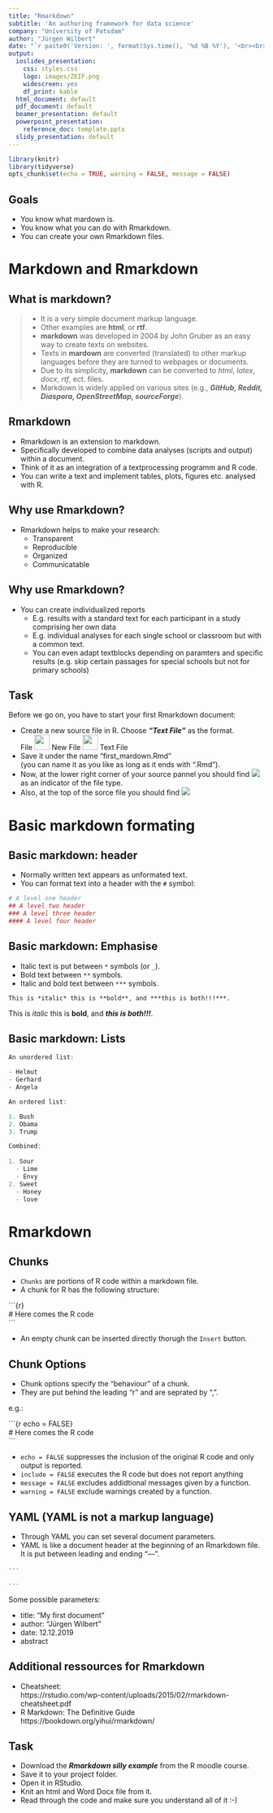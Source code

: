 ```yaml
---
title: "Rmarkdown"
subtitle: 'An authoring framework for data science'
company: "University of Potsdam"
author: "Jürgen Wilbert"
date: "`r paste0('Version: ', format(Sys.time(), '%d %B %Y'), '<br><br>- arrow keys: move through slides <br>- f: toggle full-screen')`"
output:
  ioslides_presentation: 
    css: styles.css
    logo: images/ZEIF.png
    widescreen: yes
    df_print: kable
  html_document: default
  pdf_document: default
  beamer_presentation: default
  powerpoint_presentation:
    reference_doc: template.pptx
  slidy_presentation: default
---
```


```r
library(knitr)
library(tidyverse)
opts_chunk$set(echo = TRUE, warning = FALSE, message = FALSE)
```

## Goals {.emphasized data-background=images/DEFOCUSED.png data-background-size=cover .flexbox .vcenter}

- You know what mardown is.
- You know what you can do with Rmarkdown.
- You can create your own Rmarkdown files.

# Markdown and Rmarkdown

## What is **markdown**? {.build}

>- It is a very simple document markup language.
>- Other examples are **html**, or **rtf**.
>- **markdown** was developed in 2004 by John Gruber as an easy way to create texts on websites.
>- Texts in **mardown** are converted (translated) to other markup languages before they are turned to webpages or documents.
>- Due to its simplicity, **markdown** can be converted to *html*, *latex*, *docx*, *rtf*, ect. files.
>- Markdown is widely applied on various sites (e.g., ***GitHub, Reddit, Diaspora, OpenStreetMap, sourceForge***).

## Rmarkdown {.build}

- Rmarkdown is an extension to markdown.
- Specifically developed to combine data analyses (scripts and output) within a document.
- Think of it as an integration of a textprocessing programm and R code.
- You can write a text and implement tables, plots, figures etc. analysed with R.

## Why use Rmarkdown?

- Rmarkdown helps to make your research:
    - Transparent
    - Reproducible
    - Organized
    - Communicatable
    
## Why use Rmarkdown?

- You can create individualized reports
    - E.g. results with a standard text for each participant in a study comprising her own data
    - E.g. individual analyses for each single school or classroom but with a common text.
    - You can even adapt textblocks depending on paramters and specific results (e.g. skip certain passages for special schools but not for primary schools)

## Task {.build}

Before we go on, you have to start your first Rmarkdown document:

- Create a new source file in R. Choose ***"Text File"*** as the format.  
File <img src="images/right_arrow.jpg" width="30" /> New File <img src="images/right_arrow.jpg" width="30" /> Text File
- Save it under the name "first_mardown.Rmd"  
(you can name it as you like as long as it ends with ".Rmd").
- Now, at the lower right corner of your source pannel you should find <img src="images/Rmarkdown_dropdown.png" hight="30" /> as an indicator of the file type.
- Also, at the top of the sorce file you should find <img src="images/knit_symbol.png" hight="30" />


# Basic markdown formating

## Basic markdown: header

- Normally written text appears as unformated text.
- You can format text into a header with the `#` symbol:

```r
# A level one header
## A level two header
### A level three header
#### A level four header
```

## Basic markdown: Emphasise

- Italic text is put between `*` symbols (or `_`).
- Bold text between `**` symbols.
- Italic and bold text between `***` symbols.

`This is *italic* this is **bold**, and ***this is both!!!***.`

This is *italic* this is **bold**, and ***this is both!!!***.

## Basic markdown: Lists {.smaller}

```r
An unordered list:

- Helmut
- Gerhard
- Angela

An ordered list:

1. Bush
2. Obama
3. Trump

Combined:
  
1. Sour
  - Lime
  - Envy
2. Sweet
  - Honey
  - love
```

# Rmarkdown

## Chunks

- `Chunks` are portions of R code within a markdown file.
- A chunk for R has the following structure:

\```{r}  
\# Here comes the R code  
\```  

- An empty chunk can be inserted directly thorugh the `Insert` button.

## Chunk Options

- Chunk options specify the "behaviour" of a chunk.
- They are put behind the leading "r" and are seprated by ",".

e.g.:  

\```{r echo = FALSE}  
\# Here comes the R code  
\```

- `echo = FALSE` suppresses the inclusion of the original R code and only output is reported.
- `include = FALSE` executes the R code but does not report anything
- `message = FALSE` excludes addidtional messages given by a function.
- `warning = FALSE` exclude warnings created by a function.

## YAML (YAML is not a markup language) {.build}

- Through YAML you can set several document parameters. 
- YAML is like a document header at the beginning of an Rmarkdown file. It is put between leading and ending "---".

```r
---
  
---
```

Some possible parameters:

- title: "My first document"
- author: "Jürgen Wilbert"
- date: 12.12.2019
- abstract


## Additional ressources for Rmarkdown

- Cheatsheet:  
https://rstudio.com/wp-content/uploads/2015/02/rmarkdown-cheatsheet.pdf
- R Markdown: The Definitive Guide  
https://bookdown.org/yihui/rmarkdown/


## Task

- Download the ***Rmarkdown silly example*** from the R moodle course.
- Save it to your project folder.
- Open it in RStudio.
- Knit an html and Word Docx file from it.
- Read through the code and make sure you understand all of it :-)
